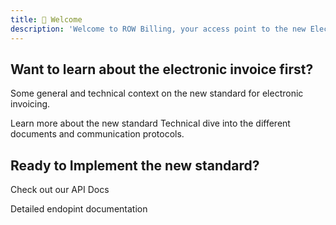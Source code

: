 ```yaml
---
title: 👋 Welcome
description: 'Welcome to ROW Billing, your access point to the new Electronic Invoice'
---
```


## Want to learn about the electronic invoice first?

Some general and technical context on the new standard for electronic invoicing.

<CardGroup cols={2}>
  <Card
    title="About the new standard"
    icon="gavel"
    href="/new-standard"
  >
    Learn more about the new standard
  </Card>
  <Card
    title="The new Electronic Invoice"
    icon="file"
    href="/documents"
  >
    Technical dive into the different documents and communication protocols.
  </Card>
</CardGroup>

## Ready to Implement the new standard?

Check out our API Docs

<CardGroup cols={1}>
  <Card
    title="API Reference"
    icon="terminal"
    href="/api-reference/introduction"
  >
    Detailed endopint documentation
  </Card>
</CardGroup>
